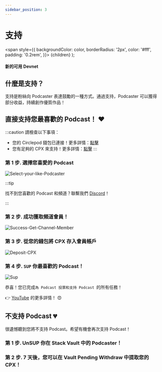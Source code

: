 ```yaml
---
sidebar_position: 3
---
```


# 支持

   <span
    style={{
      backgroundColor: color,
      borderRadius: '2px',
      color: '#fff',
      padding: '0.2rem',
    }}>
    {children}
  </span>
);

#### 新的可用 <Highlight color="#25c2a0">Devnet</Highlight>

## 什麼是支持？

支持是粉絲向 Podcaster 表達鼓勵的一種方式。通過支持，Podcaster 可以獲得部分收益，持續創作優質作品！

## 直接支持您最喜歡的 Podcast！ ❤️
:::caution 請檢查以下事項：
- 您的 Circlepod 錢包已連接！更多詳情：[點擊](/docs/wallet/connect-wallet)
- 您有足夠的 CPX 來支持！更多詳情：[點擊](/docs/wallet/airdrop)
:::

### 第 1 步. 選擇您喜愛的 Podcast

![Select-your-like-Podcaster](/img/channel/support/choose-this-channel.png)

:::tip

找不到您喜歡的 Podcast 和頻道？聯繫我們 [Discord](https://discord.gg/6ACR6uDJTC)！

:::

### 第 2 步. 成功獲取頻道會員！

![Success-Get-Channel-Member](/img/tutorial/pool.png)

### 第 3 步. 從您的錢包將 CPX 存入會員帳戶

![Deposit-CPX](/img/tutorial/deposit.png)

### 第 4 步. `SUP` 你最喜歡的 Podcast！

![Sup](/img/tutorial/sup-channel.png)

恭喜！您已完成`為 Podcast 投票和支持 Podcast `的所有任務！

👉 [YouTube](https://www.youtube.com/watch?v=UVlw9bc5Mt0) 的更多詳情！ 😍

## 不支持 Podcast 💔

很遺憾聽到您將不支持 Podcast。希望有機會再次支持 Podcast！

### 第 1 步. **UnSUP** 你在 **Stack Vault** 中的 Podcaster！
### 第 2 步. 7 天後，您可以在 **Vault Pending Withdraw** 中提取您的 CPX！
